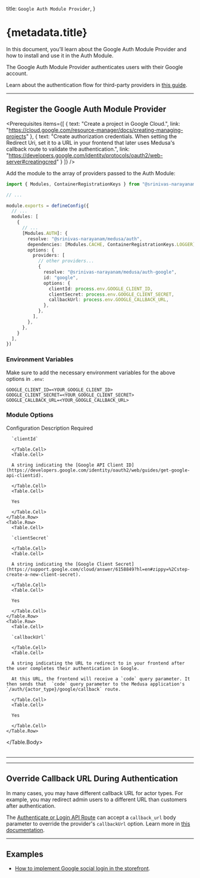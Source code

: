 
  title: `Google Auth Module Provider`,
}

# {metadata.title}

In this document, you’ll learn about the Google Auth Module Provider and how to install and use it in the Auth Module.

The Google Auth Module Provider authenticates users with their Google account.

<Note title="Tip">

Learn about the authentication flow for third-party providers in [this guide](../../authentication-route/page.mdx#2-third-party-service-authenticate-flow).

</Note>

---

## Register the Google Auth Module Provider

<Prerequisites
  items={[
    {
      text: "Create a project in Google Cloud.",
      link: "https://cloud.google.com/resource-manager/docs/creating-managing-projects"
    },
    {
      text: "Create authorization credentials. When setting the Redirect Uri, set it to a URL in your frontend that later uses Medusa's callback route to validate the authentication.",
      link: "https://developers.google.com/identity/protocols/oauth2/web-server#creatingcred"
    }
  ]}
/>

Add the module to the array of providers passed to the Auth Module:

```ts title="medusa-config.ts"
import { Modules, ContainerRegistrationKeys } from "@srinivas-narayanam/framework/utils"

// ...

module.exports = defineConfig({
  // ...
  modules: [
    {
      // ...
      [Modules.AUTH]: {
        resolve: "@srinivas-narayanam/medusa/auth",
        dependencies: [Modules.CACHE, ContainerRegistrationKeys.LOGGER],
        options: {
          providers: [
            // other providers...
            {
              resolve: "@srinivas-narayanam/medusa/auth-google",
              id: "google",
              options: {
                clientId: process.env.GOOGLE_CLIENT_ID,
                clientSecret: process.env.GOOGLE_CLIENT_SECRET,
                callbackUrl: process.env.GOOGLE_CALLBACK_URL,
              },
            },
          ],
        },
      },
    }
  ],
})
```

### Environment Variables

Make sure to add the necessary environment variables for the above options in `.env`:

```plain
GOOGLE_CLIENT_ID=<YOUR_GOOGLE_CLIENT_ID>
GOOGLE_CLIENT_SECRET=<YOUR_GOOGLE_CLIENT_SECRET>
GOOGLE_CALLBACK_URL=<YOUR_GOOGLE_CALLBACK_URL>
```

### Module Options

<Table>
  <Table.Header>
    <Table.Row>
      <Table.HeaderCell>Configuration</Table.HeaderCell>
      <Table.HeaderCell>Description</Table.HeaderCell>
      <Table.HeaderCell className="w-1/5">Required</Table.HeaderCell>
    </Table.Row>
  </Table.Header>
  <Table.Body>
    <Table.Row>
      <Table.Cell>
      
      `clientId`
      
      </Table.Cell>
      <Table.Cell>
      
      A string indicating the [Google API Client ID](https://developers.google.com/identity/oauth2/web/guides/get-google-api-clientid).
      
      </Table.Cell>
      <Table.Cell>
      
      Yes
      
      </Table.Cell>
    </Table.Row>
    <Table.Row>
      <Table.Cell>
      
      `clientSecret`
      
      </Table.Cell>
      <Table.Cell>
      
      A string indicating the [Google Client Secret](https://support.google.com/cloud/answer/6158849?hl=en#zippy=%2Cstep-create-a-new-client-secret).
      
      </Table.Cell>
      <Table.Cell>
      
      Yes
      
      </Table.Cell>
    </Table.Row>
    <Table.Row>
      <Table.Cell>
      
      `callbackUrl`
      
      </Table.Cell>
      <Table.Cell>
      
      A string indicating the URL to redirect to in your frontend after the user completes their authentication in Google.

      At this URL, the frontend will receive a `code` query parameter. It then sends that  `code` query parameter to the Medusa application's `/auth/{actor_type}/google/callback` route.
      
      </Table.Cell>
      <Table.Cell>
      
      Yes
      
      </Table.Cell>
    </Table.Row>
  </Table.Body>
</Table>

---

---

## Override Callback URL During Authentication

In many cases, you may have different callback URL for actor types. For example, you may redirect admin users to a different URL than customers after authentication.

The [Authenticate or Login API Route](../../authentication-route/page.mdx#login-route) can accept a `callback_url` body parameter to override the provider's `callbackUrl` option. Learn more in [this documentation](../../authentication-route/page.mdx#login-route).

---

## Examples

- [How to implement Google social login in the storefront](../../../../storefront-development/customers/third-party-login/page.mdx).

